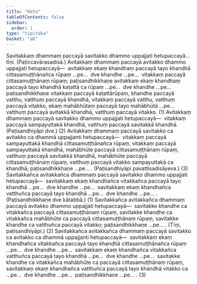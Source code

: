 ```yaml
---
title: "Hetu"
tableOfContents: false
sidebar:
  order: 1
type: "tipitaka"
basket: "ab"
---
```



<DynamicBreadcrumb />

<Division number="110">

<Paragraph number="4304">
Savitakkaṃ dhammaṃ paccayā savitakko dhammo uppajjati hetupaccayā…  tīṇi. (Paṭiccavārasadisā.)
</Paragraph>

<Paragraph number="4305">
Avitakkaṃ dhammaṃ paccayā avitakko dhammo uppajjati hetupaccayā—  avitakkaṃ ekaṃ khandhaṃ paccayā tayo khandhā cittasamuṭṭhānañca rūpaṃ …pe…  dve khandhe …pe…  vitakkaṃ paccayā cittasamuṭṭhānaṃ rūpaṃ; paṭisandhikkhaṇe avitakkaṃ ekaṃ khandhaṃ paccayā tayo khandhā kaṭattā ca rūpaṃ …pe…  dve khandhe …pe…  paṭisandhikkhaṇe vitakkaṃ paccayā kaṭattārūpaṃ, khandhe paccayā vatthu, vatthuṃ paccayā khandhā, vitakkaṃ paccayā vatthu, vatthuṃ paccayā vitakko, ekaṃ mahābhūtaṃ paccayā tayo mahābhūtā …pe…  vatthuṃ paccayā avitakkā khandhā, vatthuṃ paccayā vitakko. (1)
</Paragraph>

<Paragraph number="4306">
Avitakkaṃ dhammaṃ paccayā savitakko dhammo uppajjati hetupaccayā—  vitakkaṃ paccayā sampayuttakā khandhā, vatthuṃ paccayā savitakkā khandhā. (Paṭisandhiyāpi dve.) (2)
</Paragraph>

<Paragraph number="4307">
Avitakkaṃ dhammaṃ paccayā savitakko ca avitakko ca dhammā uppajjanti hetupaccayā—  vitakkaṃ paccayā sampayuttakā khandhā cittasamuṭṭhānañca rūpaṃ, vitakkaṃ paccayā sampayuttakā khandhā, mahābhūte paccayā cittasamuṭṭhānaṃ rūpaṃ, vatthuṃ paccayā savitakkā khandhā, mahābhūte paccayā cittasamuṭṭhānaṃ rūpaṃ, vatthuṃ paccayā vitakko sampayuttakā ca khandhā; paṭisandhikkhaṇe …pe… . (Paṭisandhiyāpi pavattisadisāyeva.) (3)
</Paragraph>

</Division>
<Division number="111">

<Paragraph number="4308">
Savitakkañca avitakkañca dhammaṃ paccayā savitakko dhammo uppajjati hetupaccayā—  savitakkaṃ ekaṃ khandhañca vitakkañca paccayā tayo khandhā …pe…  dve khandhe …pe…  savitakkaṃ ekaṃ khandhañca vatthuñca paccayā tayo khandhā …pe…  dve khandhe …pe… . (Paṭisandhikkhaṇe dve kātabbā.) (1)
</Paragraph>

<Paragraph number="4309">
Savitakkañca avitakkañca dhammaṃ paccayā avitakko dhammo uppajjati hetupaccayā—  savitakke khandhe ca vitakkañca paccayā cittasamuṭṭhānaṃ rūpaṃ, savitakke khandhe ca vitakkañca mahābhūte ca paccayā cittasamuṭṭhānaṃ rūpaṃ, savitakke khandhe ca vatthuñca paccayā vitakko; paṭisandhikkhaṇe …pe… . (Tīṇi, paṭisandhiyāpi.) (2)
</Paragraph>

<Paragraph number="4310">
Savitakkañca avitakkañca dhammaṃ paccayā savitakko ca avitakko ca dhammā uppajjanti hetupaccayā—  savitakkaṃ ekaṃ khandhañca vitakkañca paccayā tayo khandhā cittasamuṭṭhānañca rūpaṃ …pe…  dve khandhe …pe…  savitakkaṃ ekaṃ khandhañca vitakkañca vatthuñca paccayā tayo khandhā …pe…  dve khandhe …pe…  savitakke khandhe ca vitakkañca mahābhūte ca paccayā cittasamuṭṭhānaṃ rūpaṃ, savitakkaṃ ekaṃ khandhañca vatthuñca paccayā tayo khandhā vitakko ca …pe…  dve khandhe …pe…  paṭisandhikkhaṇe …pe… . (3)
</Paragraph>
</Division>